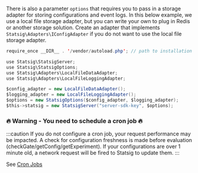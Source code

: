 There is also a parameter `options` that requires you to pass in a storage adapter for storing configurations and event logs. In this below example, we use a local file storage adapter, but you can write your own to plug in Redis or another storage solution. Create an adapter that implements `Statsig\Adapters\IConfigAdapter` if you do not want to use the local file storage adapter.

```java
require_once __DIR__ . '/vendor/autoload.php'; // path to installation folder

use Statsig\StatsigServer;
use Statsig\StatsigOptions;
use Statsig\Adapters\LocalFileDataAdapter;
use Statsig\Adapters\LocalFileLoggingAdapter;

$config_adapter = new LocalFileDataAdapter();
$logging_adapter = new LocalFileLoggingAdapter();
$options = new StatsigOptions($config_adapter, $logging_adapter);
$this->statsig = new StatsigServer("server-sdk-key", $options);
```

### 🔥 Warning - You need to schedule a cron job 🔥

:::caution
If you do not configure a cron job, your request performance may be impacted.
A check for configuration freshness is made before evaluation (checkGate/getConfig/getExperiment).
If your configurations are over 1 minute old, a network request will be fired to Statsig to update them.
:::

See [Cron Jobs](#cron-jobs)
